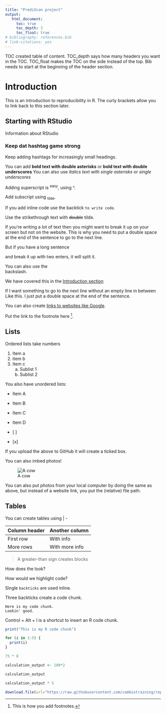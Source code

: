 ```yaml
---
title: "PrediXcan project"
output:
   html_document:
     toc: true
     toc_depth: 3
     toc_float: true
# bibliography: references.bib
# link-citations: yes
---
```

TOC created table of content. TOC_depth says how many headers you want in the TOC. TOC_float makes the TOC on the side instead of the top. Bib needs to start at the beginning of the header section. 

# Introduction {#Introduction}
This is an introduction to reproducibility in R. 
The curly brackets allow you to link back to this section later. 

## Starting with RStudio
Information about RStudio

### Keep dat hashtag game strong
Keep adding hashtags for increasingly small headings. 

You can add **bold text with double asterisks** or __bold text with double underscores__
You can also use *italics text with single asterisks* or  _single underscores_

Adding superscript is ^easy^, using ^.  

Add subscript using ~tilde~. 

If you add inline code use the backtick `to write code`.

Use the strikethrough text with ~~double~~ tilde. 

If you're writing a lot of text
then you might want to break it up on your screen but not on the website. This is why you need to put a double space at the end of the sentence to go to the next line. 

But if you have a long sentence

and break it up with two enters, it will split it. 

You can also use the \
backslash. 

We have covered this in the [Introduction section](#Introduction)

If I want something to go to the next line without an empty line in between  
Like this. I just put a double space at the end of the sentence.  

You can also create [links to websites like Google](https://www.google.com).

Put the link to the footnote here [^1].  

[^1]: This is how you add footnotes. 

## Lists

Ordered lists take numbers

1. Item a
2. item b
3. Item c
    a. Sublist 1
    b. Sublist 2

You also have unordered lists:  

- Item A
- Item B

* Item C
* Item D

- [ ]
- [x]

If you upload the above to GitHub it will create a ticked box. 

You can also imbed photos!  

![A cow](https://cdn.britannica.com/55/174255-050-526314B6/brown-Guernsey-cow.jpg)

You can also put photos from your local computer by doing the same as above, but instead of a website link, you put the (relative) file path. 

## Tables

You can create tables using | - 

| Column header | Another column | 
| ------------- | -------------- |
| First row     | With info      |
| More rows     | With more info |

> A greater-than sign creates blocks 

How does the look? 

How would we highlight code?

Single `backticks` are used inline. 

Three backticks create a code chunk. 

```
Here is my code chunk. 
Lookin' good. 
```

Control + Alt + I is a shortcut to insert an R code chunk. 

```r

print("This is my R code chunk")

for (i in 1:5) {
  print(i)
}

```

```r
75 * 8
```

```r
calculation_output <- 100*2

calculation_output
```

```r
calculation_output * 5
```

```r
download.file(url="https://raw.githubusercontent.com/cambiotraining/reproducibility-training/master/data/gapminder_data.csv", destfile="data/gapminder_data.csv")
```

